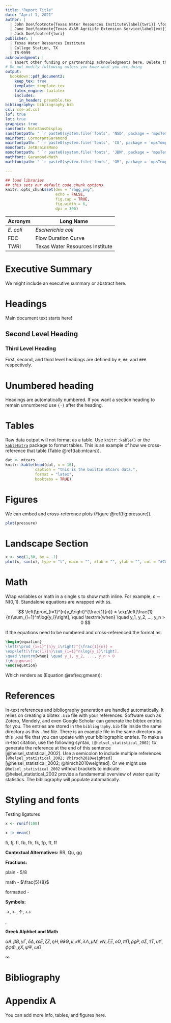 ```yaml
---
title: "Report Title"
date: "April 1, 2021"
author: |
  | John Doe\footnote{Texas Water Resources Institute\label{twri}} \footnote{Texas A\&M AgriLife Research\label{agr}}
  | Jane Doe\footnote{Texas A\&M AgriLife Extension Service\label{ext}}
  | Jack Doe\footref{twri}
publisher: |
  | Texas Water Resources Institute
  | College Station, TX
  | TR-9999
acknowledgment: |
  | Insert other funding or partnership acknowledgments here. Delete this line if it isn't required.
# Do not modify following unless you know what you are doing
output:
  bookdown::pdf_document2:
    keep_tex: true
    template: template.tex
    latex_engine: lualatex
    includes:
      in_header: preamble.tex
bibliography: bibliography.bib
csl: cse-ad.csl
lof: true
lot: true
graphics: true
sansfont: NotoSansDisplay
sansfontpath: " `r paste0(system.file('fonts', 'NSD', package = 'mpsTemplates'), '/')`"
mainfont: CormorantGaramond
mainfontpath: " `r paste0(system.file('fonts', 'CG', package = 'mpsTemplates'), '/')`"
monofont: JetBrainsMono
monofontpath: " `r paste0(system.file('fonts', 'JBM', package = 'mpsTemplates'), '/')`"
mathfont: Garamond-Math
mathfontpath: " `r paste0(system.file('fonts', 'GM', package = 'mpsTemplates'), '/')`"

---
```


```r
## load libraries
## this sets our default code chunk options
knitr::opts_chunk$set(dev = "ragg_png",
                      echo = FALSE,
                      fig.cap = TRUE,
                      fig.width = 6,
                      dpi = 300)
```

\section*{List of Acronyms}

|Acronym |Long Name |
|--------|----------|
|*E. coli* |*Escherichia coli* |
|FDC |Flow Duration Curve |
|TWRI |Texas Water Resources Institute |

\newpage

# Executive Summary {-}

We might include an executive summary or abstract here.

\newpage

# Headings

Main document text starts here!

## Second Level Heading

### Third Level Heading

First, second, and third level headings are defined by `#`, `##`, and `###` respectively.

# Unumbered heading {-}

Headings are automatically numbered. If you want a section heading to remain unnumbered use ` {-} ` after the heading.



# Tables


Raw data output will not format as a table. Use `knitr::kable()` or the [`kableExtra`](https://haozhu233.github.io/kableExtra/) package to format tables.
This is an example of how we cross-reference that table (Table \@ref(tab:mtcars)).


```r
dat <- mtcars
knitr::kable(head(dat, n = 10),
             caption = "this is the builtin mtcars data.",
             format = "latex",
             booktabs = TRUE)
```



# Figures

We can embed and cross-reference plots (Figure \@ref(fig:pressure)).

```r
plot(pressure)
```




\newpage
\blandscape

# Landscape Section

```r
x <- seq(1,30, by = .1)
plot(x, sin(x), type = "l", main = "", xlab = "", ylab = "", col = "#CC4300")
```

\elandscape
\newpage

# Math

Wrap variables or math in a single `$` to show math inline. For example, $\varepsilon \sim \mathrm{N}(0,1)$. Standalone equations are wrapped with `$$`.

$$
\left(\prod_{i=1}^{n}y_i\right)^{\frac{1}{n}} =
\exp\left[\frac{1}{n}\sum_{i=1}^n\log{y_i}\right],
\quad \textrm{when} \quad y_1, y_2, ..., y_n > 0
$$

If the equations need to be numbered and cross-referenced the format as:

```tex
\begin{equation}
\left(\prod_{i=1}^{n}y_i\right)^{\frac{1}{n}} =
\exp\left[\frac{1}{n}\sum_{i=1}^n\log{y_i}\right],
\quad \textrm{when} \quad y_1, y_2, ..., y_n > 0
(\#eq:gmean)
\end{equation}
```

Which renders as (Equation \@ref(eq:gmean)):

\begin{equation}
\left(\prod_{i=1}^{n}y_i\right)^{\frac{1}{n}} =
\exp\left[\frac{1}{n}\sum_{i=1}^n\log{y_i}\right],
\quad \textrm{when} \quad y_1, y_2, ..., y_n > 0
(\#eq:gmean)
\end{equation}

# References

In-text references and bibliography generation are handled automatically. It relies on creating a bibtex `.bib` file with your references. Software such as Zotero, Mendely, and even Google Scholar can generate the bibtex entries for you. The entries are stored in the `bibliography.bib` file inside the same directory as this `.Rmd` file. There is an example file in the same directory as this `.Rmd` file that you can update with your bibliographic entries. To make a in-text citation, use the following syntax, `[@helsel_statistical_2002]` to generate the reference at the end of this sentence [@helsel_statistical_2002]. Use a semicolon to include multiple references `[@helsel_statistical_2002; @hirsch2010weighted]` [@helsel_statistical_2002; @hirsch2010weighted]. Or we might use `@helsel_statistical_2002` without brackets to indicate @helsel_statistical_2002 provide a fundamental overview of water quality statistics. The bibliography will populate automatically.

# Styling and fonts

Testing ligatures

```r
x <- runif(100)

x |> mean()
```

fi, fj, fl, fb, fh, fk, fp, ft, ff


**Contextual Alternatives:**
RR, Qu, gg

**Fractions:**

plain - 5/8 

math - $\frac{5}{8}$ 

formatted - \frc{5/8}

**Symbols:** 

→, ←, ↑, ↔

\rightarrow, \leftarrow

**Greek Alphbet and Math**

$\alpha A, \beta B, \gamma \Gamma, \delta \Delta, \epsilon \varepsilon E, \zeta Z, \eta H, \theta \vartheta \Theta, \iota I, \kappa K, \lambda \Lambda, \mu M, \nu N, \xi \Xi, o O, \pi \Pi, \rho \varrho P, \sigma \Sigma, \tau T, \upsilon \Upsilon, \phi \varphi \Phi, \chi X, \psi \Psi, \omega \Omega$

\infty $\infty$


# Bibliography {-}

<div id="refs"></div>

\newpage

# Appendix A {-}

You can add more info, tables, and figures here.
